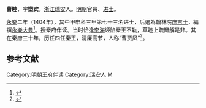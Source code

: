 '''曹睦'''，字'''塑宾'''，[[浙江|浙江]][[瑞安|瑞安]]人。[[明朝|明朝]]官員、[[进士|进士]]。

[[永乐_(明朝)|永樂]]二年（1404年），其中甲申科三甲第七十三名进士，后選為翰林院[[庶吉士|庶吉士]]，編撰[[永樂大典|永樂大典]]<ref>{{Cite book|title=翰林与明代政治 A RESEARCH ON HANLIN AND ITS POLITICAL ROLE IN THE MING DYNASTY|last=包诗卿著|first=|publisher=上海：上海古籍出版社|year=2015.07|isbn=978-7-5325-7636-4|location=|pages=189-192}}</ref>。授秦府伴读。当时恰逢[[李海|李海]]诬陷秦王不轨，草睦上疏辩解是非。其在秦府三十年，历任四任秦王，清廉高节，人称“曹贾凤”<ref>{{cite book | language = zh-hans | author = 潘荣胜 | coauthors =  | title = 《明清进士录》 | url =  | date = 2006年 | location =  | publisher = [[中华书局|中华书局]] | id =  | isbn = 9787101043501 | pages = 25页 }}</ref>。

==参考文献==
{{Reflist}}

{{明朝人物小作品}}
{{永樂二年甲申科殿試金榜}}

{{DEFAULTSORT:Cao曹}}
[[Category:明朝王府伴读|Category:明朝王府伴读]]
[[Category:瑞安人|Category:瑞安人]]
[[Category:曹姓|M]]